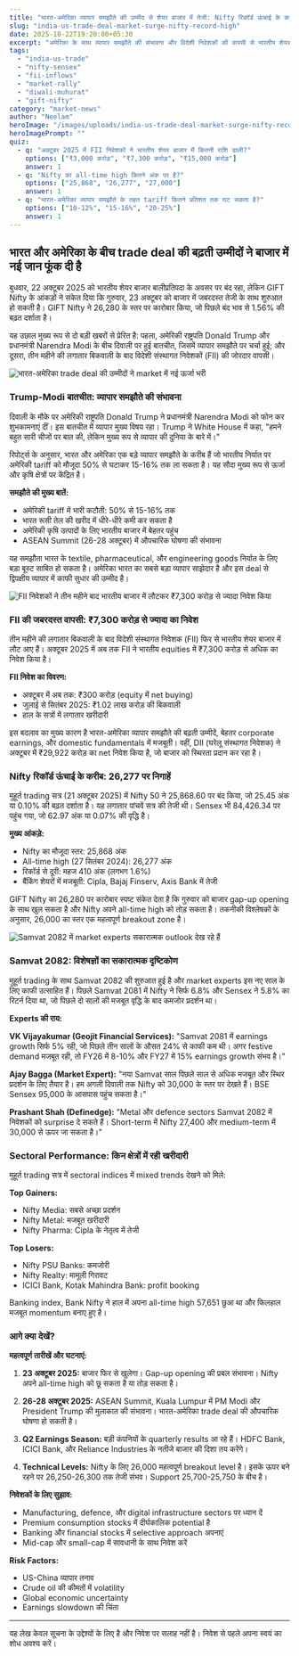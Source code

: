 ```yaml
---
title: "भारत-अमेरिका व्यापार समझौते की उम्मीद से शेयर बाजार में तेजी: Nifty रिकॉर्ड ऊंचाई के करीब"
slug: "india-us-trade-deal-market-surge-nifty-record-high"
date: 2025-10-22T19:20:00+05:30
excerpt: "अमेरिका के साथ व्यापार समझौते की संभावना और विदेशी निवेशकों की वापसी से भारतीय शेयर बाजार में जबरदस्त उछाल। Nifty अपने रिकॉर्ड हाई से महज 410 अंक दूर।"
tags:
  - "india-us-trade"
  - "nifty-sensex"
  - "fii-inflows"
  - "market-rally"
  - "diwali-muhurat"
  - "gift-nifty"
category: "market-news"
author: "Neelam"
heroImage: "/images/uploads/india-us-trade-deal-market-surge-nifty-record-high/hero-image.jpg"
heroImagePrompt: ""
quiz:
  - q: "अक्टूबर 2025 में FII निवेशकों ने भारतीय शेयर बाजार में कितनी राशि डाली?"
    options: ["₹3,000 करोड़", "₹7,300 करोड़", "₹15,000 करोड़"]
    answer: 1
  - q: "Nifty का all-time high कितने अंक पर है?"
    options: ["25,868", "26,277", "27,000"]
    answer: 1
  - q: "भारत-अमेरिका व्यापार समझौते के तहत tariff कितने प्रतिशत तक घट सकता है?"
    options: ["10-12%", "15-16%", "20-25%"]
    answer: 1
---
```


## भारत और अमेरिका के बीच trade deal की बढ़ती उम्मीदों ने बाजार में नई जान फूंक दी है

बुधवार, 22 अक्टूबर 2025 को भारतीय शेयर बाजार बालीप्रतिपदा के अवसर पर बंद रहा, लेकिन GIFT Nifty के आंकड़ों ने संकेत दिया कि गुरुवार, 23 अक्टूबर को बाजार में जबरदस्त तेजी के साथ शुरुआत हो सकती है। GIFT Nifty ने 26,280 के स्तर पर कारोबार किया, जो पिछले बंद भाव से 1.56% की बढ़त दर्शाता है।

यह उछाल मुख्य रूप से दो बड़ी खबरों से प्रेरित है: पहला, अमेरिकी राष्ट्रपति Donald Trump और प्रधानमंत्री Narendra Modi के बीच दिवाली पर हुई बातचीत, जिसमें व्यापार समझौते पर चर्चा हुई; और दूसरा, तीन महीने की लगातार बिकवाली के बाद विदेशी संस्थागत निवेशकों (FII) की जोरदार वापसी।

![भारत-अमेरिका trade deal की उम्मीदों ने market में नई ऊर्जा भरी](/images/uploads/india-us-trade-deal-market-surge-nifty-record-high/us-india-trade-optimism.png)

### Trump-Modi बातचीत: व्यापार समझौते की संभावना

दिवाली के मौके पर अमेरिकी राष्ट्रपति Donald Trump ने प्रधानमंत्री Narendra Modi को फोन कर शुभकामनाएं दीं। इस बातचीत में व्यापार मुख्य विषय रहा। Trump ने White House में कहा, "हमने बहुत सारी चीजों पर बात की, लेकिन मुख्य रूप से व्यापार की दुनिया के बारे में।"

रिपोर्ट्स के अनुसार, भारत और अमेरिका एक बड़े व्यापार समझौते के करीब हैं जो भारतीय निर्यात पर अमेरिकी tariff को मौजूदा 50% से घटाकर 15-16% तक ला सकता है। यह सौदा मुख्य रूप से ऊर्जा और कृषि क्षेत्रों पर केंद्रित है।

**समझौते की मुख्य बातें:**
- अमेरिकी tariff में भारी कटौती: 50% से 15-16% तक
- भारत रूसी तेल की खरीद में धीरे-धीरे कमी कर सकता है
- अमेरिकी कृषि उत्पादों के लिए भारतीय बाजार में बेहतर पहुंच
- ASEAN Summit (26-28 अक्टूबर) में औपचारिक घोषणा की संभावना

यह समझौता भारत के textile, pharmaceutical, और engineering goods निर्यात के लिए बड़ा बूस्ट साबित हो सकता है। अमेरिका भारत का सबसे बड़ा व्यापार साझेदार है और इस deal से द्विपक्षीय व्यापार में काफी सुधार की उम्मीद है।

![FII निवेशकों ने तीन महीने बाद भारतीय बाजार में लौटकर ₹7,300 करोड़ से ज्यादा निवेश किया](/images/uploads/india-us-trade-deal-market-surge-nifty-record-high/fii-inflows-surge.png)

### FII की जबरदस्त वापसी: ₹7,300 करोड़ से ज्यादा का निवेश

तीन महीने की लगातार बिकवाली के बाद विदेशी संस्थागत निवेशक (FII) फिर से भारतीय शेयर बाजार में लौट आए हैं। अक्टूबर 2025 में अब तक FII ने भारतीय equities में ₹7,300 करोड़ से अधिक का निवेश किया है।

**FII निवेश का विवरण:**
- अक्टूबर में अब तक: ₹300 करोड़ (equity में net buying)
- जुलाई से सितंबर 2025: ₹1.02 लाख करोड़ की बिकवाली
- हाल के सत्रों में लगातार खरीदारी

इस बदलाव का मुख्य कारण है भारत-अमेरिका व्यापार समझौते की बढ़ती उम्मीदें, बेहतर corporate earnings, और domestic fundamentals में मजबूती। वहीं, DII (घरेलू संस्थागत निवेशक) ने अक्टूबर में ₹29,922 करोड़ का net निवेश किया है, जो बाजार को स्थिरता प्रदान कर रहा है।

### Nifty रिकॉर्ड ऊंचाई के करीब: 26,277 पर निगाहें

मुहूर्त trading सत्र (21 अक्टूबर 2025) में Nifty 50 ने 25,868.60 पर बंद किया, जो 25.45 अंक या 0.10% की बढ़त दर्शाता है। यह लगातार पांचवें सत्र की तेजी थी। Sensex भी 84,426.34 पर पहुंच गया, जो 62.97 अंक या 0.07% की वृद्धि है।

**मुख्य आंकड़े:**
- Nifty का मौजूदा स्तर: 25,868 अंक
- All-time high (27 सितंबर 2024): 26,277 अंक
- रिकॉर्ड से दूरी: महज 410 अंक (लगभग 1.6%)
- बैंकिंग शेयरों में मजबूती: Cipla, Bajaj Finserv, Axis Bank में तेजी

GIFT Nifty का 26,280 पर कारोबार स्पष्ट संकेत देता है कि गुरुवार को बाजार gap-up opening के साथ खुल सकता है और Nifty अपने all-time high को तोड़ सकता है। तकनीकी विश्लेषकों के अनुसार, 26,000 का स्तर एक महत्वपूर्ण breakout zone है।

![Samvat 2082 में market experts सकारात्मक outlook देख रहे हैं](/images/uploads/india-us-trade-deal-market-surge-nifty-record-high/samvat-2082-outlook.png)

### Samvat 2082: विशेषज्ञों का सकारात्मक दृष्टिकोण

मुहूर्त trading के साथ Samvat 2082 की शुरुआत हुई है और market experts इस नए साल के लिए काफी उत्साहित हैं। पिछले Samvat 2081 में Nifty ने सिर्फ 6.8% और Sensex ने 5.8% का रिटर्न दिया था, जो पिछले दो सालों की मजबूत वृद्धि के बाद कमजोर प्रदर्शन था।

**Experts की राय:**

**VK Vijayakumar (Geojit Financial Services):** "Samvat 2081 में earnings growth सिर्फ 5% रही, जो पिछले तीन सालों के औसत 24% से काफी कम थी। अगर festive demand मजबूत रही, तो FY26 में 8-10% और FY27 में 15% earnings growth संभव है।"

**Ajay Bagga (Market Expert):** "नया Samvat साल पिछले साल से अधिक मजबूत और स्थिर प्रदर्शन के लिए तैयार है। हम अगली दिवाली तक Nifty को 30,000 के स्तर पर देखते हैं। BSE Sensex 95,000 के आसपास पहुंच सकता है।"

**Prashant Shah (Definedge):** "Metal और defence sectors Samvat 2082 में निवेशकों को surprise दे सकते हैं। Short-term में Nifty 27,400 और medium-term में 30,000 से ऊपर जा सकता है।"

### Sectoral Performance: किन क्षेत्रों में रही खरीदारी

मुहूर्त trading सत्र में sectoral indices में mixed trends देखने को मिले:

**Top Gainers:**
- Nifty Media: सबसे अच्छा प्रदर्शन
- Nifty Metal: मजबूत खरीदारी
- Nifty Pharma: Cipla के नेतृत्व में तेजी

**Top Losers:**
- Nifty PSU Banks: कमजोरी
- Nifty Realty: मामूली गिरावट
- ICICI Bank, Kotak Mahindra Bank: profit booking

Banking index, Bank Nifty ने हाल में अपना all-time high 57,651 छुआ था और फिलहाल मजबूत momentum बनाए हुए है।

### आगे क्या देखें?

**महत्वपूर्ण तारीखें और घटनाएं:**

1. **23 अक्टूबर 2025:** बाजार फिर से खुलेगा। Gap-up opening की प्रबल संभावना। Nifty अपने all-time high को छू सकता है या तोड़ सकता है।

2. **26-28 अक्टूबर 2025:** ASEAN Summit, Kuala Lumpur में PM Modi और President Trump की मुलाकात की संभावना। भारत-अमेरिका trade deal की औपचारिक घोषणा हो सकती है।

3. **Q2 Earnings Season:** बड़ी कंपनियों के quarterly results आ रहे हैं। HDFC Bank, ICICI Bank, और Reliance Industries के नतीजे बाजार की दिशा तय करेंगे।

4. **Technical Levels:** Nifty के लिए 26,000 महत्वपूर्ण breakout level है। इसके ऊपर बने रहने पर 26,250-26,300 तक तेजी संभव। Support 25,700-25,750 के बीच है।

**निवेशकों के लिए सुझाव:**

- Manufacturing, defence, और digital infrastructure sectors पर ध्यान दें
- Premium consumption stocks में दीर्घकालिक potential है
- Banking और financial stocks में selective approach अपनाएं
- Mid-cap और small-cap में सावधानी के साथ निवेश करें

**Risk Factors:**

- US-China व्यापार तनाव
- Crude oil की कीमतों में volatility
- Global economic uncertainty
- Earnings slowdown की चिंता

---

यह लेख केवल सूचना के उद्देश्यों के लिए है और निवेश पर सलाह नहीं है। निवेश से पहले अपना स्वयं का शोध अवश्य करें।
